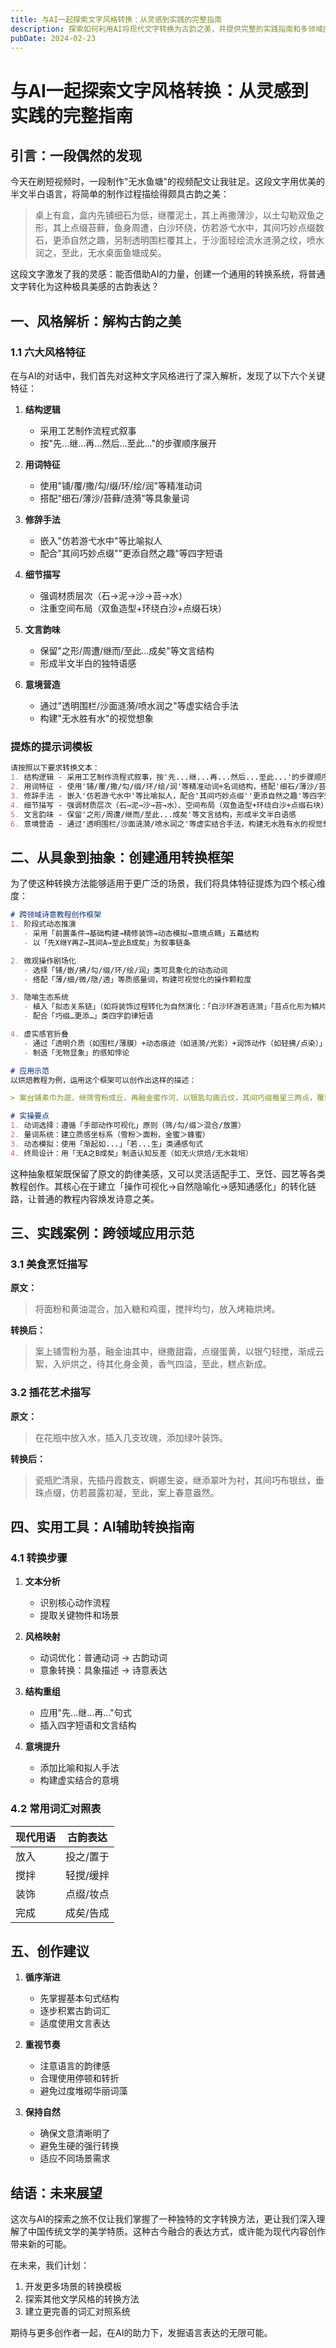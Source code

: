 ```yaml
---
title: 与AI一起探索文字风格转换：从灵感到实践的完整指南
description: 探索如何利用AI将现代文字转换为古韵之美，并提供完整的实践指南和多领域应用示例
pubDate: 2024-02-23
---
```


# 与AI一起探索文字风格转换：从灵感到实践的完整指南

## 引言：一段偶然的发现

今天在刷短视频时，一段制作"无水鱼塘"的视频配文让我驻足。这段文字用优美的半文半白语言，将简单的制作过程描绘得颇具古韵之美：

> 桌上有盒，盒内先铺细石为低，继覆泥土，其上再撒薄沙，以土勾勒双鱼之形，其上点缀苔藓，鱼身周遭，白沙环绕，仿若游弋水中，其间巧妙点缀数石，更添自然之趣，另制透明围栏覆其上，于沙面轻绘流水涟漪之纹，喷水润之，至此，无水桌面鱼塘成矣。

这段文字激发了我的灵感：能否借助AI的力量，创建一个通用的转换系统，将普通文字转化为这种极具美感的古韵表达？

## 一、风格解析：解构古韵之美

### 1.1 六大风格特征

在与AI的对话中，我们首先对这种文字风格进行了深入解析，发现了以下六个关键特征：

1. **结构逻辑**
   - 采用工艺制作流程式叙事
   - 按"先...继...再...然后...至此..."的步骤顺序展开

2. **用词特征**
   - 使用"铺/覆/撒/勾/缀/环/绘/润"等精准动词
   - 搭配"细石/薄沙/苔藓/涟漪"等具象量词

3. **修辞手法**
   - 嵌入"仿若游弋水中"等比喻拟人
   - 配合"其间巧妙点缀""更添自然之趣"等四字短语

4. **细节描写**
   - 强调材质层次（石→泥→沙→苔→水）
   - 注重空间布局（双鱼造型+环绕白沙+点缀石块）

5. **文言韵味**
   - 保留"之形/周遭/继而/至此...成矣"等文言结构
   - 形成半文半白的独特语感

6. **意境营造**
   - 通过"透明围栏/沙面涟漪/喷水润之"等虚实结合手法
   - 构建"无水胜有水"的视觉想象

### 提炼的提示词模板

```md
请按照以下要求转换文本：
1. 结构逻辑 - 采用工艺制作流程式叙事，按'先...继...再...然后...至此...'的步骤顺序展开
2. 用词特征 - 使用'铺/覆/撒/勾/缀/环/绘/润'等精准动词+名词结构，搭配'细石/薄沙/苔藓/涟漪'等具象量词
3. 修辞手法 - 嵌入'仿若游弋水中'等比喻拟人，配合'其间巧妙点缀''更添自然之趣'等四字短语
4. 细节描写 - 强调材质层次（石→泥→沙→苔→水）、空间布局（双鱼造型+环绕白沙+点缀石块）
5. 文言韵味 - 保留'之形/周遭/继而/至此...成矣'等文言结构，形成半文半白语感
6. 意境营造 - 通过'透明围栏/沙面涟漪/喷水润之'等虚实结合手法，构建无水胜有水的视觉想象
```

## 二、从具象到抽象：创建通用转换框架

为了使这种转换方法能够适用于更广泛的场景，我们将具体特征提炼为四个核心维度：

```md
# 跨领域诗意教程创作框架
1. 阶段式动态推演  
   - 采用「前置条件→基础构建→精修装饰→动态模拟→意境点睛」五幕结构
   - 以「先X继Y再Z→其间A→至此B成矣」为叙事链条

2. 微观操作剧场化  
   - 选择「铺/嵌/拂/勾/缀/环/绘/润」类可具象化的动态动词
   - 搭配「薄/细/微/隐/透」等质感量词，构建可视觉化的操作颗粒度

3. 隐喻生态系统  
   - 植入「拟态关系链」（如将装饰过程转化为自然演化：「白沙环游若涟漪」「苔点化形为鳞片」）
   - 配合「巧缀…更添…」类四字韵律短语

4. 虚实感官折叠  
   - 通过「透明介质（如围栏/薄膜）+动态痕迹（如涟漪/光影）+润饰动作（如轻拂/点染）」三维组合
   - 制造「无物显象」的感知悖论

# 应用示范
以烘焙教程为例，运用这个框架可以创作出这样的描述：

> 案台铺素巾为底，继筛雪粉成丘，再融金蜜作河，以银匙勾画云纹，其间巧缀莓星三两点，覆琉璃罩缓烘之，观面坯渐起如月升，至此，无火炉灶生暖香

# 实操要点
1. 动词选择：遵循「手部动作可视化」原则（筛/勾/缀＞混合/放置）
2. 量词系统：建立质感坐标系（雪粉＞面粉，金蜜＞蜂蜜）
3. 动态模拟：使用「渐起如...」「若...生」类通感句式
4. 终局设计：用「无A之B成矣」制造认知反差（如无火烘焙/无水栽培）
```

这种抽象框架既保留了原文的韵律美感，又可以灵活适配手工、烹饪、园艺等各类教程创作。其核心在于建立「操作可视化→自然隐喻化→感知通感化」的转化链路，让普通的教程内容焕发诗意之美。

## 三、实践案例：跨领域应用示范

### 3.1 美食烹饪描写

**原文：**
> 将面粉和黄油混合，加入糖和鸡蛋，搅拌均匀，放入烤箱烘烤。

**转换后：**
> 案上铺雪粉为基，融金油其中，继撒甜霜，点缀蛋黄，以银勺轻搅，渐成云絮，入炉烘之，待其化身金黄，香气四溢，至此，糕点新成。

### 3.2 插花艺术描写

**原文：**
> 在花瓶中放入水，插入几支玫瑰，添加绿叶装饰。

**转换后：**
> 瓷瓶贮清泉，先插丹霞数支，婀娜生姿，继添翠叶为衬，其间巧布银丝，垂珠点缀，仿若晨露初凝，至此，案上春意盎然。

## 四、实用工具：AI辅助转换指南

### 4.1 转换步骤

1. **文本分析**
   - 识别核心动作流程
   - 提取关键物件和场景

2. **风格映射**
   - 动词优化：普通动词 → 古韵动词
   - 意象转换：具象描述 → 诗意表达

3. **结构重组**
   - 应用"先...继...再..."句式
   - 插入四字短语和文言结构

4. **意境提升**
   - 添加比喻和拟人手法
   - 构建虚实结合的意境

### 4.2 常用词汇对照表

| 现代用语 | 古韵表达 |
|---------|---------|
| 放入 | 投之/置于 |
| 搅拌 | 轻搅/缓拌 |
| 装饰 | 点缀/妆点 |
| 完成 | 成矣/告成 |

## 五、创作建议

1. **循序渐进**
   - 先掌握基本句式结构
   - 逐步积累古韵词汇
   - 适度使用文言表达

2. **重视节奏**
   - 注意语言的韵律感
   - 合理使用停顿和转折
   - 避免过度堆砌华丽词藻

3. **保持自然**
   - 确保文意清晰明了
   - 避免生硬的强行转换
   - 适应不同场景需求

## 结语：未来展望

这次与AI的探索之旅不仅让我们掌握了一种独特的文字转换方法，更让我们深入理解了中国传统文学的美学特质。这种古今融合的表达方式，或许能为现代内容创作带来新的可能。

在未来，我们计划：
1. 开发更多场景的转换模板
2. 探索其他文学风格的转换方法
3. 建立更完善的词汇对照系统

期待与更多创作者一起，在AI的助力下，发掘语言表达的无限可能。 